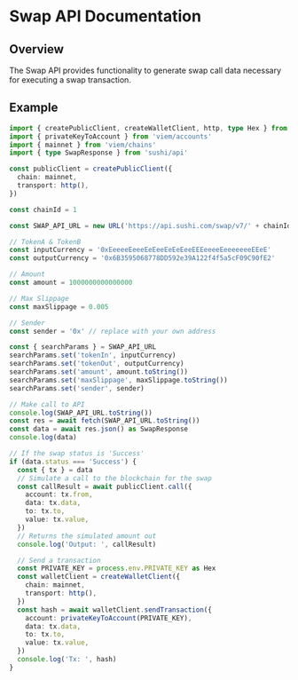 # Swap API Documentation

## Overview
The Swap API provides functionality to generate swap call data necessary for executing a swap transaction.

## Example

```ts twoslash
import { createPublicClient, createWalletClient, http, type Hex } from 'viem'
import { privateKeyToAccount } from 'viem/accounts'
import { mainnet } from 'viem/chains'
import { type SwapResponse } from 'sushi/api'

const publicClient = createPublicClient({
  chain: mainnet,
  transport: http(),
})

const chainId = 1

const SWAP_API_URL = new URL('https://api.sushi.com/swap/v7/' + chainId)

// TokenA & TokenB
const inputCurrency = '0xEeeeeEeeeEeEeeEeEeEeeEEEeeeeEeeeeeeeEEeE'
const outputCurrency = '0x6B3595068778DD592e39A122f4f5a5cF09C90fE2'

// Amount
const amount = 1000000000000000

// Max Slippage
const maxSlippage = 0.005

// Sender
const sender = '0x' // replace with your own address

const { searchParams } = SWAP_API_URL
searchParams.set('tokenIn', inputCurrency)
searchParams.set('tokenOut', outputCurrency)
searchParams.set('amount', amount.toString())
searchParams.set('maxSlippage', maxSlippage.toString())
searchParams.set('sender', sender)

// Make call to API
console.log(SWAP_API_URL.toString())
const res = await fetch(SWAP_API_URL.toString())
const data = await res.json() as SwapResponse
console.log(data)

// If the swap status is 'Success'
if (data.status === 'Success') {
  const { tx } = data
  // Simulate a call to the blockchain for the swap
  const callResult = await publicClient.call({
    account: tx.from,
    data: tx.data,
    to: tx.to,
    value: tx.value,
  })
  // Returns the simulated amount out
  console.log('Output: ', callResult)

  // Send a transaction
  const PRIVATE_KEY = process.env.PRIVATE_KEY as Hex
  const walletClient = createWalletClient({
    chain: mainnet,
    transport: http(),
  })
  const hash = await walletClient.sendTransaction({ 
    account: privateKeyToAccount(PRIVATE_KEY),
    data: tx.data,
    to: tx.to,
    value: tx.value,
  })
  console.log('Tx: ', hash)
}
```